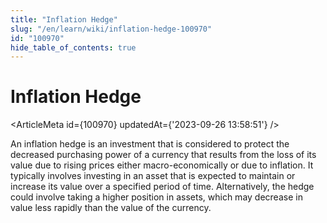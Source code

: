 ```yaml
---
title: "Inflation Hedge"
slug: "/en/learn/wiki/inflation-hedge-100970"
id: "100970"
hide_table_of_contents: true
---
```



# Inflation Hedge

<ArticleMeta id={100970} updatedAt={'2023-09-26 13:58:51'} />
<div className='border-solid border-b border-t-0 my-4 border-[var(--ifm-color-gray-300)]' />

An inflation hedge is an investment that is considered to protect the decreased purchasing power of a currency that results from the loss of its value due to rising prices either macro-economically or due to inflation. It typically involves investing in an asset that is expected to maintain or increase its value over a specified period of time. Alternatively, the hedge could involve taking a higher position in assets, which may decrease in value less rapidly than the value of the currency.

